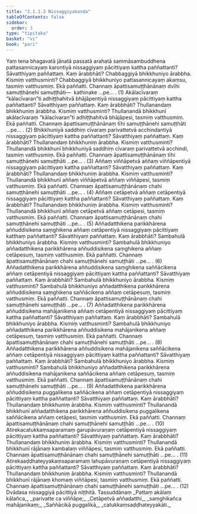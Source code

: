 ```yaml
---
title: "2.1.1.3 Nissaggiyakaṇḍa"
tableOfContents: false
sidebar:
  order: 3
type: "tipitaka"
basket: "vi"
book: "pari"
---
```



<DynamicBreadcrumb />

<Division number="217" book="pari" e="ch" v="5" p="103">

<Paragraph number="703" book="pari">
Yaṃ tena bhagavatā jānatā passatā arahatā sammāsambuddhena pattasannicayaṃ karontiyā nissaggiyaṃ pācittiyaṃ kattha paññattanti? Sāvatthiyaṃ paññattaṃ. Kaṃ ārabbhāti? Chabbaggiyā bhikkhuniyo ārabbha. Kismiṃ vatthusminti? Chabbaggiyā bhikkhuniyo pattasannicayaṃ akaṃsu, tasmiṃ vatthusmiṃ. Ekā paññatti. Channaṃ āpattisamuṭṭhānānaṃ dvīhi samuṭṭhānehi samuṭṭhāti—  kathinake …pe… . (1)
</Paragraph>

<Paragraph number="704" book="pari">
Akālacīvaraṃ “kālacīvaran”ti adhiṭṭhahitvā bhājāpentiyā nissaggiyaṃ pācittiyaṃ kattha paññattanti? Sāvatthiyaṃ paññattaṃ. Kaṃ ārabbhāti? Thullanandaṃ bhikkhuniṃ ārabbha. Kismiṃ vatthusminti? Thullanandā bhikkhunī akālacīvaraṃ “kālacīvaran”ti adhiṭṭhahitvā bhājāpesi, tasmiṃ vatthusmiṃ. Ekā paññatti. Channaṃ āpattisamuṭṭhānānaṃ tīhi samuṭṭhānehi samuṭṭhāti …pe… . (2)
</Paragraph>

<Paragraph number="705" book="pari">
Bhikkhuniyā saddhiṃ cīvaraṃ parivattetvā acchindantiyā nissaggiyaṃ pācittiyaṃ kattha paññattanti? Sāvatthiyaṃ paññattaṃ. Kaṃ ārabbhāti? Thullanandaṃ bhikkhuniṃ ārabbha. Kismiṃ vatthusminti? Thullanandā bhikkhunī bhikkhuniyā saddhiṃ cīvaraṃ parivattetvā acchindi, tasmiṃ vatthusmiṃ. Ekā paññatti. Channaṃ āpattisamuṭṭhānānaṃ tīhi samuṭṭhānehi samuṭṭhāti …pe… . (3)
</Paragraph>

<Paragraph number="706" book="pari">
Aññaṃ viññāpetvā aññaṃ viññāpentiyā nissaggiyaṃ pācittiyaṃ kattha paññattanti? Sāvatthiyaṃ paññattaṃ. Kaṃ ārabbhāti? Thullanandaṃ bhikkhuniṃ ārabbha. Kismiṃ vatthusminti? Thullanandā bhikkhunī aññaṃ viññāpetvā aññaṃ viññāpesi, tasmiṃ vatthusmiṃ. Ekā paññatti. Channaṃ āpattisamuṭṭhānānaṃ chahi samuṭṭhānehi samuṭṭhāti …pe… . (4)
</Paragraph>

<Paragraph number="707" book="pari">
Aññaṃ cetāpetvā aññaṃ cetāpentiyā nissaggiyaṃ pācittiyaṃ kattha paññattanti? Sāvatthiyaṃ paññattaṃ. Kaṃ ārabbhāti? Thullanandaṃ bhikkhuniṃ ārabbha. Kismiṃ vatthusminti? Thullanandā bhikkhunī aññaṃ cetāpetvā aññaṃ cetāpesi, tasmiṃ vatthusmiṃ. Ekā paññatti. Channaṃ āpattisamuṭṭhānānaṃ chahi samuṭṭhānehi samuṭṭhāti …pe… . (5)
</Paragraph>

<Paragraph number="708" book="pari">
Aññadatthikena parikkhārena aññuddisikena saṃghikena aññaṃ cetāpentiyā nissaggiyaṃ pācittiyaṃ katthaṃ paññattanti? Sāvatthiyaṃ paññattaṃ. Kaṃ ārabbhāti? Sambahulā bhikkhuniyo ārabbha. Kismiṃ vatthusminti? Sambahulā bhikkhuniyo aññadatthikena parikkhārena aññuddisikena saṃghikena aññaṃ cetāpesuṃ, tasmiṃ vatthusmiṃ. Ekā paññatti. Channaṃ āpattisamuṭṭhānānaṃ chahi samuṭṭhānehi samuṭṭhāti …pe… . (6)
</Paragraph>

<Paragraph number="709" book="pari">
Aññadatthikena parikkhārena aññuddisikena saṃghikena saññācikena aññaṃ cetāpentiyā nissaggiyaṃ pācittiyaṃ kattha paññattanti? Sāvatthiyaṃ paññattaṃ. Kaṃ ārabbhāti? Sambahulā bhikkhuniyo ārabbha. Kismiṃ vatthusminti? Sambahulā bhikkhuniyo aññadatthikena parikkhārena aññuddisikena saṃghikena saññācikena aññaṃ cetāpesuṃ, tasmiṃ vatthusmiṃ. Ekā paññatti. Channaṃ āpattisamuṭṭhānānaṃ chahi samuṭṭhānehi samuṭṭhāti …pe… . (7)
</Paragraph>

<Paragraph number="710" book="pari">
Aññadatthikena parikkhārena aññuddisikena mahājanikena aññaṃ cetāpentiyā nissaggiyaṃ pācittiyaṃ kattha paññattanti? Sāvatthiyaṃ paññattaṃ. Kaṃ ārabbhāti? Sambahulā bhikkhuniyo ārabbha. Kismiṃ vatthusminti? Sambahulā bhikkhuniyo aññadatthikena parikkhārena aññuddisikena mahājanikena aññaṃ cetāpesuṃ, tasmiṃ vatthusmiṃ. Ekā paññatti. Channaṃ āpattisamuṭṭhānānaṃ chahi samuṭṭhānehi samuṭṭhāti …pe… . (8)
</Paragraph>

<Paragraph number="711" book="pari">
Aññadatthikena parikkhārena aññuddisikena mahājanikena saññācikena aññaṃ cetāpentiyā nissaggiyaṃ pācittiyaṃ kattha paññattanti? Sāvatthiyaṃ paññattaṃ. Kaṃ ārabbhāti? Sambahulā bhikkhuniyo ārabbha. Kismiṃ vatthusminti? Sambahulā bhikkhuniyo aññadatthikena parikkhārena aññuddisikena mahājanikena saññācikena aññaṃ cetāpesuṃ, tasmiṃ vatthusmiṃ. Ekā paññatti. Channaṃ āpattisamuṭṭhānānaṃ chahi samuṭṭhānehi samuṭṭhāti …pe… . (9)
</Paragraph>

<Paragraph number="712" book="pari">
Aññadatthikena parikkhārena aññuddisikena puggalikena saññācikena aññaṃ cetāpentiyā nissaggiyaṃ pācittiyaṃ kattha paññattanti? Sāvatthiyaṃ paññattaṃ. Kaṃ ārabbhāti? Thullanandaṃ bhikkhuniṃ ārabbha. Kismiṃ vatthusminti? Thullanandā bhikkhunī aññadatthikena parikkhārena aññuddisikena puggalikena saññācikena aññaṃ cetāpesi, tasmiṃ vatthusmiṃ. Ekā paññatti. Channaṃ āpattisamuṭṭhānānaṃ chahi samuṭṭhānehi samuṭṭhāti …pe… . (10)
</Paragraph>

<Paragraph number="713" book="pari">
Atirekacatukkaṃsaparamaṃ garupāvuraṇaṃ cetāpentiyā nissaggiyaṃ pācittiyaṃ kattha paññattanti? Sāvatthiyaṃ paññattaṃ. Kaṃ ārabbhāti? Thullanandaṃ bhikkhuniṃ ārabbha. Kismiṃ vatthusminti? Thullanandā bhikkhunī rājānaṃ kambalaṃ viññāpesi, tasmiṃ vatthusmiṃ. Ekā paññatti. Channaṃ āpattisamuṭṭhānānaṃ chahi samuṭṭhānehi samuṭṭhāti …pe… . (11)
</Paragraph>

<Paragraph number="714" book="pari">
Atirekaaḍḍhateyyakaṃsaparamaṃ lahupāvuraṇaṃ cetāpentiyā nissaggiyaṃ pācittiyaṃ kattha paññattanti? Sāvatthiyaṃ paññattaṃ. Kaṃ ārabbhāti? Thullanandaṃ bhikkhuniṃ ārabbha. Kismiṃ vatthusminti? Thullanandā bhikkhunī rājānaṃ khomaṃ viññāpesi, tasmiṃ vatthusmiṃ. Ekā paññatti. Channaṃ āpattisamuṭṭhānānaṃ chahi samuṭṭhānehi samuṭṭhāti …pe… . (12)

</Paragraph>
</Division>

<Paragraph number="715" type="center" book="pari">
Dvādasa nissaggiyā pācittiyā niṭṭhitā.



</Paragraph>

<Paragraph number="716" type="center" book="pari">
Tassuddānaṃ


</Paragraph>

<Paragraph number="717" type="verses" book="pari">
_Pattaṃ akālaṃ kālañca,_  
_parivatte ca viññāpe;_  
_Cetāpetvā aññadatthi,_  
_saṃghikañca mahājanikaṃ;_  
_Saññācikā puggalikā,_  
_catukkaṃsaḍḍhateyyakāti._
</Paragraph>